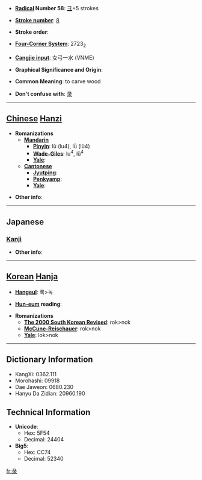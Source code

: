 * '''[[Wiktionary:Chinese radical index| Radical]] Number 58''': [[Wiktionary:Chinese radical index 彐|彐]]+5 strokes

* '''[[Wiktionary:Chinese total strokes index|Stroke number]]''': [[Wiktionary:Chinese total strokes index 8|8]]

* '''Stroke order''': 

* '''[[Wiktionary:Chinese four corner index|Four-Corner System]]''': 2723<sub>2</sub>

* '''[[Wiktionary:Chinese Cangjie index|Cangjie input]]''': 女弓一水 (VNME)

* '''Graphical Significance and Origin''': 

* '''Common Meaning''': to carve wood

* '''Don't confuse with''': [[录]]

----

== [[Chinese]] [[Hanzi]] ==

* '''Romanizations'''
** '''[[Mandarin]]'''
*** '''[[Pinyin]]''': lù (lu4), lǜ (lü4)
*** '''[[Wade-Giles]]''': lu<sup>4</sup>, lü<sup>4</sup>
*** '''[[Yale]]''': 
** '''[[Cantonese]]'''
*** '''[[Jyutping]]''':
*** '''[[Penkyamp]]''': 
*** '''[[Yale]]''': 

* '''Other info''': 

----

==Japanese==
===[[Kanji]]===
{{kanji|on readings=[[ろく]] (roku)
|kun readings=[[きざむ]] (kizamu)
}}

* '''Other info''':  

----

== [[Korean]] [[Hanja]] ==

* '''[[Hangeul]]''': 록>녹

* '''[[Hun-eum]] reading''': 

* '''Romanizations'''
** '''[[The 2000 South Korean Revised Romanization|The 2000 South Korean Revised]]''': rok>nok
** '''[[McCune-Reischauer]]''': rok>nok
** '''[[Yale]]''': lok>nok

----

== Dictionary Information ==

* KangXi: 0362.111
* Morohashi: 09918
* Dae Jaweon: 0680.230
* Hanyu Da Zidian: 20960.190

== Technical Information ==

* '''Unicode''':
** Hex: 5F54
** Decimal: 24404
* '''Big5''':
** Hex: CC74
** Decimal: 52340

[[fr:彔]]